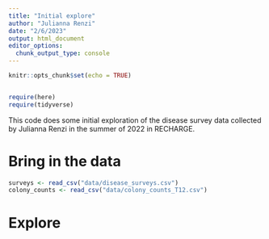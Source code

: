 ```yaml
---
title: "Initial explore"
author: "Julianna Renzi"
date: "2/6/2023"
output: html_document
editor_options: 
  chunk_output_type: console
---
```


```r
knitr::opts_chunk$set(echo = TRUE)


require(here)
require(tidyverse)
```

This code does some initial exploration of the disease survey data collected by Julianna Renzi in the summer of 2022 in RECHARGE.

# Bring in the data

```r
surveys <- read_csv("data/disease_surveys.csv")
colony_counts <- read_csv("data/colony_counts_T12.csv")
```


# Explore

```r

```

